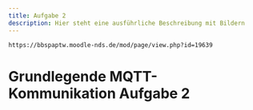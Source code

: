 ```yaml
---
title: Aufgabe 2
description: Hier steht eine ausführliche Beschreibung mit Bildern
---
```


`https://bbspaptw.moodle-nds.de/mod/page/view.php?id=19639`

# Grundlegende MQTT-Kommunikation Aufgabe 2